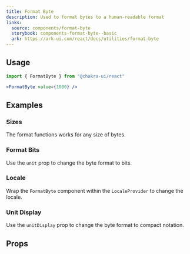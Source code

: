 ```yaml
---
title: Format Byte
description: Used to format bytes to a human-readable format
links:
  source: components/format-byte
  storybook: components-format-byte--basic
  ark: https://ark-ui.com/react/docs/utilities/format-byte
---
```


<ExampleTabs name="format-byte-basic" />

## Usage

```jsx
import { FormatByte } from "@chakra-ui/react"
```

```jsx
<FormatByte value={1000} />
```

## Examples

### Sizes

The format functions works for any size of bytes.

<ExampleTabs name="format-byte-sizes" />

### Format Bits

Use the `unit` prop to change the byte format to bits.

<ExampleTabs name="format-byte-with-unit" />

### Locale

Wrap the `FormatByte` component within the `LocaleProvider` to change the
locale.

<ExampleTabs name="format-byte-with-locale" />

### Unit Display

Use the `unitDisplay` prop to change the byte format to compact notation.

<ExampleTabs name="format-byte-with-unit-display" />

## Props

<PropTable component="Format" part="Byte" />

